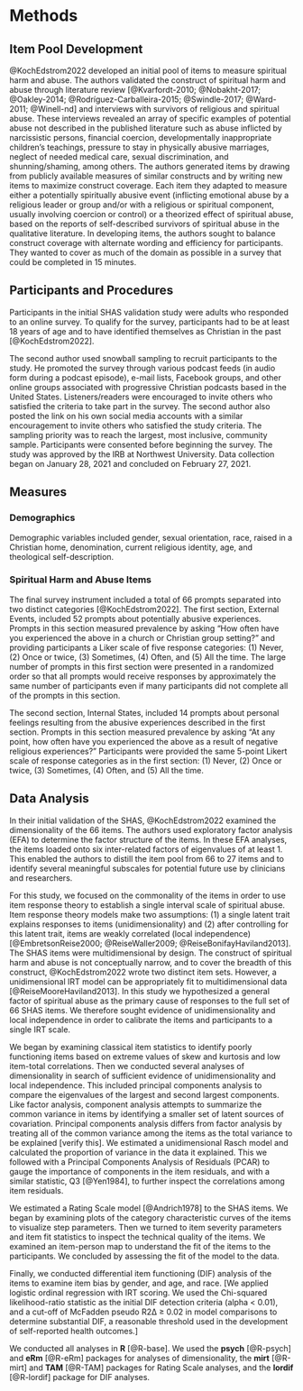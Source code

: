 # Methods {.unnumbered}

## Item Pool Development

@KochEdstrom2022 developed an initial pool of items to measure spiritual harm and abuse. The authors validated the construct of spiritual harm and abuse through literature review [@Kvarfordt-2010; @Nobakht-2017; @Oakley-2014; @Rodríguez-Carballeira-2015; @Swindle-2017; @Ward-2011; @Winell-nd] and interviews with survivors of religious and spiritual abuse. These interviews revealed an array of specific examples of potential abuse not described in the published literature such as abuse inflicted by narcissistic persons, financial coercion, developmentally inappropriate children's teachings, pressure to stay in physically abusive marriages, neglect of needed medical care, sexual discrimination, and shunning/shaming, among others. The authors generated items by drawing from publicly available measures of similar constructs and by writing new items to maximize construct coverage. Each item they adapted to measure either a potentially spiritually abusive event (inflicting emotional abuse by a religious leader or group and/or with a religious or spiritual component, usually involving coercion or control) or a theorized effect of spiritual abuse, based on the reports of self-described survivors of spiritual abuse in the qualitative literature. In developing items, the authors sought to balance construct coverage with alternate wording and efficiency for participants. They wanted to cover as much of the domain as possible in a survey that could be completed in 15 minutes.

## Participants and Procedures

Participants in the initial SHAS validation study were adults who responded to an online survey. To qualify for the survey, participants had to be at least 18 years of age and to have identified themselves as Christian in the past [@KochEdstrom2022].

The second author used snowball sampling to recruit participants to the study. He promoted the survey through various podcast feeds (in audio form during a podcast episode), e-mail lists, Facebook groups, and other online groups associated with progressive Christian podcasts based in the United States. Listeners/readers were encouraged to invite others who satisfied the criteria to take part in the survey. The second author also posted the link on his own social media accounts with a similar encouragement to invite others who satisfied the study criteria. The sampling priority was to reach the largest, most inclusive, community sample. Participants were consented before beginning the survey. The study was approved by the IRB at Northwest University. Data collection began on January 28, 2021 and concluded on February 27, 2021.

## Measures

### Demographics

Demographic variables included gender, sexual orientation, race, raised in a Christian home, denomination, current religious identity, age, and theological self-description.

### Spiritual Harm and Abuse Items

The final survey instrument included a total of 66 prompts separated into two distinct categories [@KochEdstrom2022]. The first section, External Events, included 52 prompts about potentially abusive experiences. Prompts in this section measured prevalence by asking "How often have you experienced the above in a church or Christian group setting?" and providing participants a Liker scale of five response categories: (1) Never, (2) Once or twice, (3) Sometimes, (4) Often, and (5) All the time. The large number of prompts in this first section were presented in a randomized order so that all prompts would receive responses by approximately the same number of participants even if many participants did not complete all of the prompts in this section.

The second section, Internal States, included 14 prompts about personal feelings resulting from the abusive experiences described in the first section. Prompts in this section measured prevalence by asking "At any point, how often have you experienced the above as a result of negative religious experiences?" Participants were provided the same 5-point Likert scale of response categories as in the first section: (1) Never, (2) Once or twice, (3) Sometimes, (4) Often, and (5) All the time.

## Data Analysis

In their initial validation of the SHAS, @KochEdstrom2022 examined the dimensionality of the 66 items. The authors used exploratory factor analysis (EFA) to determine the factor structure of the items. In these EFA analyses, the items loaded onto six inter-related factors of eigenvalues of at least 1. This enabled the authors to distill the item pool from 66 to 27 items and to identify several meaningful subscales for potential future use by clinicians and researchers.

For this study, we focused on the commonality of the items in order to use item response theory to establish a single interval scale of spiritual abuse. Item response theory models make two assumptions: (1) a single latent trait explains responses to items (unidimensionality) and (2) after controlling for this latent trait, items are weakly correlated (local independence) [@EmbretsonReise2000; @ReiseWaller2009; @ReiseBonifayHaviland2013]. The SHAS items were multidimensional by design. The construct of spiritual harm and abuse is not conceptually narrow, and to cover the breadth of this construct, @KochEdstrom2022 wrote two distinct item sets. However, a unidimensional IRT model can be appropriately fit to multidimensional data [@ReiseMooreHaviland2013]. In this study we hypothesized a general factor of spiritual abuse as the primary cause of responses to the full set of 66 SHAS items. We therefore sought evidence of unidimensionality and local independence in order to calibrate the items and participants to a single IRT scale.

We began by examining classical item statistics to identify poorly functioning items based on extreme values of skew and kurtosis and low item-total correlations. Then we conducted several analyses of dimensionality in search of sufficient evidence of unidimensionality and local independence. This included principal components analysis to compare the eigenvalues of the largest and second largest components. Like factor analysis, component analysis attempts to summarize the common variance in items by identifying a smaller set of latent sources of covariation. Principal components analysis differs from factor analysis by treating all of the common variance among the items as the total variance to be explained \[verify this\]. We estimated a unidimensional Rasch model and calculated the proportion of variance in the data it explained. This we followed with a Principal Components Analysis of Residuals (PCAR) to gauge the importance of components in the item residuals, and with a similar statistic, Q3 [@Yen1984], to further inspect the correlations among item residuals.

We estimated a Rating Scale model [@Andrich1978] to the SHAS items. We began by examining plots of the category characteristic curves of the items to visualize step parameters. Then we turned to item severity parameters and item fit statistics to inspect the technical quality of the items. We examined an item-person map to understand the fit of the items to the participants. We concluded by assessing the fit of the model to the data.

Finally, we conducted differential item functioning (DIF) analysis of the items to examine item bias by gender, and age, and race. \[We applied logistic ordinal regression with IRT scoring. We used the Chi-squared likelihood-ratio statistic as the initial DIF detection criteria (alpha \< 0.01), and a cut-off of McFadden pseudo R2Δ ≥ 0.02 in model comparisons to determine substantial DIF, a reasonable threshold used in the development of self-reported health outcomes.\]

We conducted all analyses in **R** [@R-base]. We used the **psych** [@R-psych] and **eRm** [@R-eRm] packages for analyses of dimensionality, the **mirt** [@R-mirt] and **TAM** [@R-TAM] packages for Rating Scale analyses, and the **lordif** [@R-lordif] package for DIF analyses.
